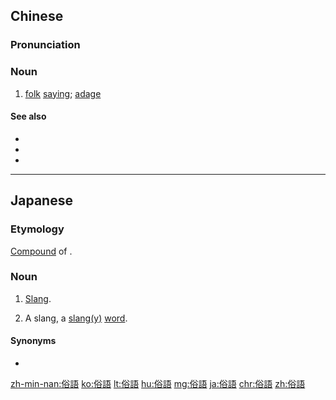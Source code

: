 {{also|俗语}}
==Chinese==
{{zh-forms|s=俗语}}

===Pronunciation===
{{zh-pron
|m=súyǔ
|c=zuk6 jyu5
|h=pfs=siu̍k-ngî
|mn=xm,tp:sio̍k-gú/qz:sio̍k-gír/zz,kh:sio̍k-gí
|cat=n
}}

===Noun===
{{zh-noun}}

# [[folk]] [[saying]]; [[adage]]

====See also====
* {{zh-l|成語}}
* {{zh-l|歇後語}}
* {{zh-l|諺語}}

{{zh-cat|Linguistics}}

----

==Japanese==

===Etymology===
{{ja-kanjitab|ぞく|ご|yomi=on}}
[[Appendix:Glossary#compound|Compound]] of {{compound|俗|語|tr1=zoku|tr2=go|t1=common, vulgar|t2=word, term, language|lang=ja}}.

===Noun===
{{ja-noun|ぞくご}}

# {{lb|ja|uncountable}} [[slang|Slang]].
# {{lb|ja|countable}} A slang, a [[slangy|slang(y)]] [[word]].

====Synonyms====
* {{ja-r|スラング}}

[[zh-min-nan:俗語]]
[[ko:俗語]]
[[lt:俗語]]
[[hu:俗語]]
[[mg:俗語]]
[[ja:俗語]]
[[chr:俗語]]
[[zh:俗語]]